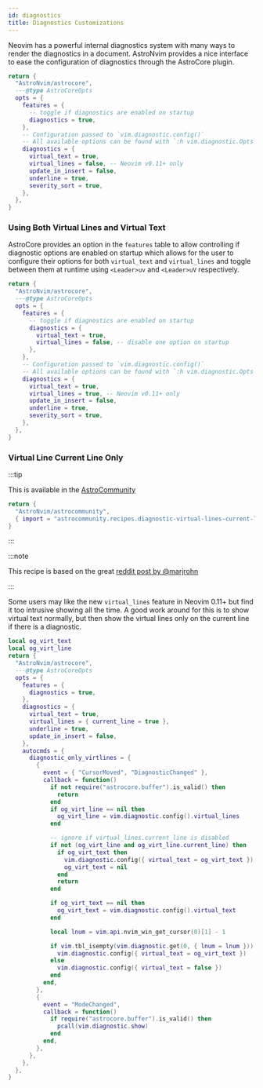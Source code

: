 ```yaml
---
id: diagnostics
title: Diagnostics Customizations
---
```


Neovim has a powerful internal diagnostics system with many ways to render the diagnostics in a document. AstroNvim provides a nice interface to ease the configuration of diagnostics through the AstroCore plugin.

```lua title="lua/plugins/diagnostics.lua"
return {
  "AstroNvim/astrocore",
  ---@type AstroCoreOpts
  opts = {
    features = {
      -- toggle if diagnostics are enabled on startup
      diagnostics = true,
    },
    -- Configuration passed to `vim.diagnostic.config()`
    -- All available options can be found with `:h vim.diagnostic.Opts`
    diagnostics = {
      virtual_text = true,
      virtual_lines = false, -- Neovim v0.11+ only
      update_in_insert = false,
      underline = true,
      severity_sort = true,
    },
  },
}
```

### Using Both Virtual Lines and Virtual Text

AstroCore provides an option in the `features` table to allow controlling if diagnostic options are enabled on startup which allows for the user to configure their options for both `virtual_text` and `virtual_lines` and toggle between them at runtime using `<Leader>uv` and `<Leader>uV` respectively.

```lua title="lua/plugins/diagnostics.lua"
return {
  "AstroNvim/astrocore",
  ---@type AstroCoreOpts
  opts = {
    features = {
      -- toggle if diagnostics are enabled on startup
      diagnostics = {
        virtual_text = true,
        virtual_lines = false, -- disable one option on startup
      },
    },
    -- Configuration passed to `vim.diagnostic.config()`
    -- All available options can be found with `:h vim.diagnostic.Opts`
    diagnostics = {
      virtual_text = true,
      virtual_lines = true, -- Neovim v0.11+ only
      update_in_insert = false,
      underline = true,
      severity_sort = true,
    },
  },
}
```

### Virtual Line Current Line Only

:::tip

This is available in the [AstroCommunity](https://github.com/AstroNvim/astrocommunity/tree/main/lua/astrocommunity/recipes/diagnostic-virtual-lines-current-line)

```lua title="lua/community.lua" ins={3}
return {
  "AstroNvim/astrocommunity",
  { import = "astrocommunity.recipes.diagnostic-virtual-lines-current-line" },
}
```

:::

:::note

This recipe is based on the great [reddit post by @marjrohn](https://www.reddit.com/r/neovim/comments/1jpbc7s/disable_virtual_text_if_there_is_diagnostic_in/)

:::

Some users may like the new `virtual_lines` feature in Neovim 0.11+ but find it too intrusive showing all the time. A good work around for this is to show virtual text normally, but then show the virtual lines only on the current line if there is a diagnostic.

```lua title="lua/plugins/diagnostics.lua"
local og_virt_text
local og_virt_line
return {
  "AstroNvim/astrocore",
  ---@type AstroCoreOpts
  opts = {
    features = {
      diagnostics = true,
    },
    diagnostics = {
      virtual_text = true,
      virtual_lines = { current_line = true },
      underline = true,
      update_in_insert = false,
    },
    autocmds = {
      diagnostic_only_virtlines = {
        {
          event = { "CursorMoved", "DiagnosticChanged" },
          callback = function()
            if not require("astrocore.buffer").is_valid() then
              return
            end
            if og_virt_line == nil then
              og_virt_line = vim.diagnostic.config().virtual_lines
            end

            -- ignore if virtual_lines.current_line is disabled
            if not (og_virt_line and og_virt_line.current_line) then
              if og_virt_text then
                vim.diagnostic.config({ virtual_text = og_virt_text })
                og_virt_text = nil
              end
              return
            end

            if og_virt_text == nil then
              og_virt_text = vim.diagnostic.config().virtual_text
            end

            local lnum = vim.api.nvim_win_get_cursor(0)[1] - 1

            if vim.tbl_isempty(vim.diagnostic.get(0, { lnum = lnum })) then
              vim.diagnostic.config({ virtual_text = og_virt_text })
            else
              vim.diagnostic.config({ virtual_text = false })
            end
          end,
        },
        {
          event = "ModeChanged",
          callback = function()
            if require("astrocore.buffer").is_valid() then
              pcall(vim.diagnostic.show)
            end
          end,
        },
      },
    },
  },
}
```
